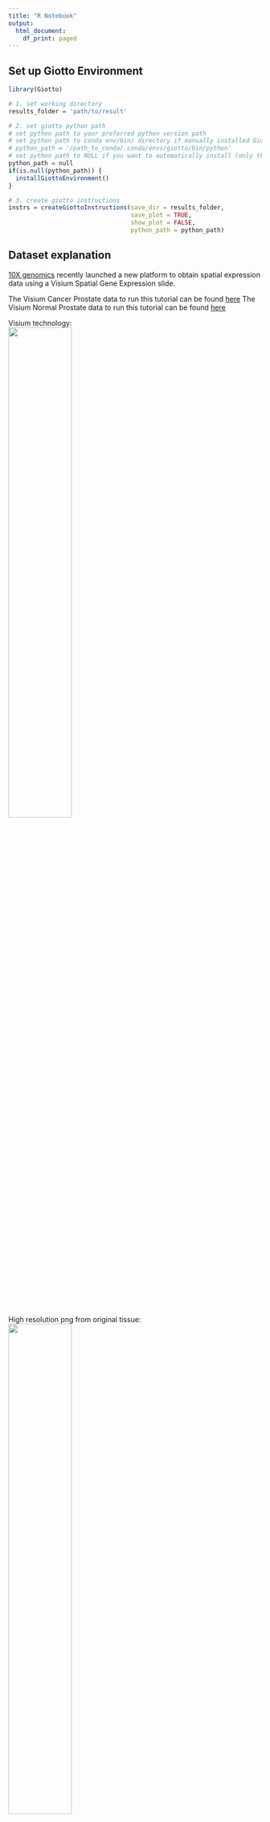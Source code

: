 ```yaml
---
title: "R Notebook"
output:
  html_document:
    df_print: paged
---
```



## Set up Giotto Environment
```r
library(Giotto)

# 1. set working directory
results_folder = 'path/to/result'

# 2. set giotto python path
# set python path to your preferred python version path
# set python path to conda env/bin/ directory if manually installed Giotto python dependencies by conda
# python_path = '/path_to_conda/.conda/envs/giotto/bin/python'
# set python path to NULL if you want to automatically install (only the 1st time) and use the giotto miniconda environment
python_path = null
if(is.null(python_path)) {
  installGiottoEnvironment()
}

# 3. create giotto instructions
instrs = createGiottoInstructions(save_dir = results_folder,
                                  save_plot = TRUE,
                                  show_plot = FALSE,
                                  python_path = python_path)

```

## Dataset explanation
[10X genomics](https://www.10xgenomics.com/spatial-transcriptomics/) recently launched a new platform to obtain spatial expression data using a Visium Spatial Gene Expression slide.

The Visium Cancer Prostate data to run this tutorial can be found [here]( https://www.10xgenomics.com/resources/datasets/human-prostate-cancer-adenocarcinoma-with-invasive-carcinoma-ffpe-1-standard-1-3-0)
The Visium Normal Prostate data to run this tutorial can be found [here]( https://www.10xgenomics.com/resources/datasets/normal-human-prostate-ffpe-1-standard-1-3-0)


Visium technology:  
![](../inst/images/general_figs/visium_technology.png){ width=50% }

High resolution png from original tissue:   
![](../inst/images/general_figs/Visium_FFPE_Human_Normal_Prostate_image.png){ width=50% } 
![](../inst/images/general_figs/Visium_FFPE_Human_Prostate_Cancer_image.png){ width=50% } 



## Part 1: Create Giotto objects and join
```r
dataDir <- 'path/to/data'
## obese upper
N_pros = createGiottoVisiumObject(
    visium_dir = paste0(dataDir,'/Visium_FFPE_Human_Normal_Prostate/'),
    expr_data = 'raw',
    png_name = 'tissue_lowres_image.png',
    gene_column_index = 2,
    instructions = instrs
)

## obese lower
C_pros = createGiottoVisiumObject(
    visium_dir = paste0(dataDir,'/Visium_FFPE_Human_Prostate_Cancer/'),
    expr_data = 'raw',
    png_name = 'tissue_lowres_image.png',
    gene_column_index = 2,
    instructions = instrs
)
# join giotto objects
# joining with x_shift has the advantage that you can join both 2D and 3D data
# x_padding determines how much distance is between each dataset
# if x_shift = NULL, then the total shift will be guessed from the giotto image
testcombo = joinGiottoObjects(gobject_list = list(N_pros, C_pros),
    gobject_names = c('NP', 'CP'),
    join_method = 'x_shift', x_padding = 1000)


# join info is stored in this slot
# simple list for now
testcombo@join_info

#fDataDT(testcombo)
#pDataDT(testcombo)
#showGiottoImageNames(testcombo)
#showGiottoSpatLocs(testcombo)
#showGiottoExpression(testcombo)
```


```r
# this plots all the images by list_ID
spatPlot2D(gobject = testcombo, cell_color = 'in_tissue',
    show_image = T, image_name = c("NP-image", "CP-image"),
    group_by = 'list_ID', point_alpha = 0.5,
    save_param = list(save_name = "1a_plot"))
```
![](../inst/images/visium_prostate_integration/vignette_sep29_2021/1a_plot.png){ width=50% } 


```r
# this plots one selected image
spatPlot2D(gobject = testcombo, cell_color = 'in_tissue',
    show_image = T, image_name = c("NP-image"), point_alpha = 0.3,
    save_param = list(save_name = "1b_plot"))
```
![](../inst/images/visium_prostate_integration/vignette_sep29_2021/1b_plot.png){ width=50% } 

```r
# this plots two selected images
spatPlot2D(gobject = testcombo, cell_color = 'in_tissue',
    show_image = T, image_name = c( "NP-image", "CP-image"),
    point_alpha = 0.3,
    save_param = list(save_name = "1c_plot"))
```

![](../inst/images/visium_prostate_integration/vignette_sep29_2021/1c_plot.png){ width=50% } 


## Part 2: Process Giotto Objects
```r
# subset on in-tissue spots
metadata = pDataDT(testcombo)
in_tissue_barcodes = metadata[in_tissue == 1]$cell_ID
testcombo = subsetGiotto(testcombo, cell_ids = in_tissue_barcodes)
```

```r
## filter
testcombo <- filterGiotto(gobject = testcombo,
    expression_threshold = 1,
    feat_det_in_min_cells = 50,
    min_det_feats_per_cell = 500,
    expression_values = c('raw'),
    verbose = T)

## normalize
testcombo <- normalizeGiotto(gobject = testcombo, scalefactor = 6000)
#testcombo <- normalizeGiotto(gobject = testcombo, norm_methods = 'pearson_resid')

## add gene & cell statistics
testcombo <- addStatistics(gobject = testcombo, expression_values = 'raw')

fmeta = fDataDT(testcombo)
testfeats = fmeta[perc_cells > 20 & perc_cells < 50][100:110]$feat_ID

violinPlot(testcombo, feats = testfeats, cluster_column = 'list_ID', save_param = list(save_name = "2a_plot"))
plotMetaDataHeatmap(testcombo, selected_feats = testfeats, metadata_cols = 'list_ID', save_param = list(save_name = "2b_plot"))
```
![](../inst/images/visium_prostate_integration/vignette_sep29_2021/2a_plot.png){ width=50% } 
![](../inst/images/visium_prostate_integration/vignette_sep29_2021/2b_plot.png){ width=50% } 
```r
## visualize
#fDataDT(testcombo)
spatPlot2D(gobject = testcombo, group_by = 'list_ID', cell_color = 'nr_feats', color_as_factor = F, point_size = 0.75, save_param = list(save_name = "2c_plot"))
```
![](../inst/images/visium_prostate_integration/vignette_sep29_2021/2c_plot.png){ width=50% } 


## Part 3: Dimention Reduction
```r
## PCA ##
testcombo <- calculateHVF(gobject = testcombo)
testcombo <- runPCA(gobject = testcombo, center = TRUE, scale_unit = TRUE)
screePlot(testcombo, ncp = 30, save_param = list(save_name = "3a_screeplot"))
```
![](../inst/images/visium_prostate_integration/vignette_sep29_2021/3a_screeplot.png){ width=50% } 


## Part 4: Clustering
### 4.1 Without Integration
```r
## WITHOUT INTEGRATION ##
# --------------------- #

## cluster and run UMAP ##
# sNN network (default)
showGiottoDimRed(testcombo)
testcombo <- createNearestNetwork(gobject = testcombo,
    dim_reduction_to_use = 'pca', dim_reduction_name = 'pca',
    dimensions_to_use = 1:10, k = 15)

# Leiden clustering
testcombo <- doLeidenCluster(gobject = testcombo, resolution = 0.2, n_iterations = 1000)

# UMAP
testcombo = runUMAP(testcombo)

plotUMAP(gobject = testcombo,
    cell_color = 'leiden_clus', show_NN_network = T, point_size = 1.5,
    save_param = list(save_name = "4.1a_plot"))
```
![](../inst/images/visium_prostate_integration/vignette_sep29_2021/4.1a_plot.png){ width=50% } 

```r
spatPlot2D(gobject = testcombo, group_by = 'list_ID',
    cell_color = 'leiden_clus',
    point_size = 1.5,
    save_param = list(save_name = "4.1b_plot"))
```
![](../inst/images/visium_prostate_integration/vignette_sep29_2021/4.1b_plot.png){ width=50% } 

```r
spatDimPlot2D(gobject = testcombo,
    cell_color = 'leiden_clus',
    save_param = list(save_name = "4.1c_plot"))
```
![](../inst/images/visium_prostate_integration/vignette_sep29_2021/4.1c_plot.png){ width=50% } 


### 4.2 With Harmony integration
Harmony is a integration algorithm developed by [Korsunsky, I. et al.](https://www.nature.com/articles/s41592-019-0619-0). It was designed for integration of single cell data but also work well on spatial datasets. 
```r
## WITH INTEGRATION ##
# --------------------- #

## data integration, cluster and run UMAP ##

# harmony
#library(devtools)
#install_github("immunogenomics/harmony")
library(harmony)

#pDataDT(testcombo)
testcombo = runGiottoHarmony(testcombo, vars_use = 'list_ID', do_pca = F)


## sNN network (default)
#showGiottoDimRed(testcombo)
testcombo <- createNearestNetwork(gobject = testcombo,
    dim_reduction_to_use = 'harmony', dim_reduction_name = 'harmony', name = 'NN.harmony',
    dimensions_to_use = 1:10, k = 15)

## Leiden clustering
testcombo <- doLeidenCluster(gobject = testcombo,
    network_name = 'NN.harmony', resolution = 0.2, n_iterations = 1000, name = 'leiden_harmony')

# UMAP dimension reduction
#showGiottoDimRed(testcombo)
testcombo = runUMAP(testcombo, dim_reduction_name = 'harmony', dim_reduction_to_use = 'harmony', name = 'umap_harmony')
plotUMAP(gobject = testcombo,
    dim_reduction_name = 'umap_harmony',
    cell_color = 'leiden_harmony', show_NN_network = T, point_size = 1.5,
    save_param = list(save_name = "4.2a_plot"))
```
![](../inst/images/visium_prostate_integration/vignette_sep29_2021/4.2a_plot.png){ width=50% } 

```r
spatPlot2D(gobject = testcombo, group_by = 'list_ID',
    cell_color = 'leiden_harmony',
    point_size = 1.5,
    save_param = list(save_name = "4.2b_plot"))
```
![](../inst/images/visium_prostate_integration/vignette_sep29_2021/4.2b_plot.png){ width=50% } 


```r
spatDimPlot2D(gobject = testcombo,
    dim_reduction_to_use = 'umap', dim_reduction_name = 'umap_harmony',
    cell_color = 'leiden_harmony',
    save_param = list(save_name = "4.2c_plot"))
```
![](../inst/images/visium_prostate_integration/vignette_sep29_2021/4.2c_plot.png){ width=50% } 


```r
# compare to previous results
spatPlot2D(gobject = testcombo,
    cell_color = 'leiden_clus', 
    save_param = list(save_name = "4_w_o_integration_plot"))
spatPlot2D(gobject = testcombo,
    cell_color = 'leiden_harmony',
    save_param = list(save_name = "4_w_integration_plot"))

```

![](../inst/images/visium_prostate_integration/vignette_sep29_2021/4_w_o_integration_plot.png){ width=50% } 
![](../inst/images/visium_prostate_integration/vignette_sep29_2021/4_w_integration_plot.png){ width=50% } 


## Part 5: Cell type annotation
Visium spatial transcriptomics does not provide single-cell resolution, making cell type annotation a harder problem. Giotto provides several ways to calculate enrichment of specific cell-type signature gene list:    
- PAGE  
- hypergeometric test
- Rank
- [DWLS Deconvolution](https://genomebiology.biomedcentral.com/articles/10.1186/s13059-021-02362-7) 

This is also the easiest way to integrate Visium datasets with single cell data. Example shown here is from [Ma et al.](https://pubmed.ncbi.nlm.nih.gov/33032611/) from two prostate cancer patients. The raw dataset can be found [here](https://www.ncbi.nlm.nih.gov/geo/query/acc.cgi?acc=GSE157703) 
Giotto_SC is processed variable in the [single cell RNAseq tutorial](https://giottosuite.com/articles/singlecell_prostate_standard_Sep29_21.html)

### 5.1 PAGE enrichment
```r
# Create PAGE matrix
# PAGE matrix should be a binary matrix with each row represent a gene marker and each column represent a cell type
# markers_scran is generated from single cell analysis ()
markers_scran = findMarkers_one_vs_all(gobject=giotto_SC, method="scran",
                                       expression_values="normalized", cluster_column='prostate_labels', min_feats=3)
top_markers <- markers_scran[, head(.SD, 10), by="cluster"]
celltypes<-levels(factor(markers_scran$cluster)) 
sign_list<-list()
for (i in 1:length(celltypes)){
    sign_list[[i]]<-top_markers[which(top_markers$cluster == celltypes[i]),]$gene
}

PAGE_matrix = makeSignMatrixPAGE(sign_names = celltypes,
                                      sign_list = sign_list)
```

```r
testcombo = runPAGEEnrich(gobject = testcombo,
                                 sign_matrix = PAGE_matrix,
                                 min_overlap_genes = 2)

cell_types_subset = colnames(PAGE_matrix)
spatCellPlot(gobject = testcombo, 
             spat_enr_names = 'PAGE',
             cell_annotation_values = cell_types_subset[1:4],
             cow_n_col = 2,coord_fix_ratio = NULL, point_size = 1.25,
             save_param = list(save_name = "5a_PAGE_plot"))

```
![](../inst/images/visium_prostate_integration/vignette_sep29_2021/5a_PAGE_plot.png){ width=50% } 



### 5.2 Hypergeometric test
```r
#Modify the sparse matrix in normalized slot
testcombo@expression$rna$normalized <- as.matrix(testcombo@expression$rna$normalized)
testcombo = runHyperGeometricEnrich(gobject = testcombo,
                                    expression_values = "normalized",
                                    sign_matrix = PAGE_matrix)
cell_types_subset = colnames(PAGE_matrix)
spatCellPlot(gobject = testcombo, 
             spat_enr_names = 'hypergeometric',
             cell_annotation_values = cell_types_subset[1:4],
             cow_n_col = 2,coord_fix_ratio = NULL, point_size = 1.75,
             save_param = list(save_name = "5b_HyperGeometric_plot"))
```
![](../inst/images/visium_prostate_integration/vignette_sep29_2021/5b_HyperGeometric_plot.png){ width=50% } 



### 5.3 Rank Enrichment
```r
# Create rank matrix, not that rank matrix is different from PAGE
# A count matrix and a vector for all cell labels will be needed
rank_matrix = makeSignMatrixRank(sc_matrix = giotto_SC@expression$rna$normalized,
                                 sc_cluster_ids = pDataDT(giotto_SC)$prostate_label)
colnames(rank_matrix)<-levels(factor(pDataDT(giotto_SC)$prostate_label))
testcombo = runRankEnrich(gobject = testcombo, sign_matrix = rank_matrix,expression_values = "normalized")
spatCellPlot2D(gobject = testcombo, 
             spat_enr_names = 'rank',
             cell_annotation_values = cell_types_subset[1:4],
             cow_n_col = 2,coord_fix_ratio = NULL, point_size = 1,
             save_param = list(save_name = "5c_Rank_plot"))


```
![](../inst/images/visium_prostate_integration/vignette_sep29_2021/5c_Rank_plot.png){ width=50% } 



### 5.4deconvolution
```r
# Create DWLS matrix, not that DWLS matrix is different from PAGE and rank
# A count matrix a vector for a list of gene signatures and a vector for all cell labels will be needed
DWLS_matrix<-makeSignMatrixDWLSfromMatrix(matrix = as.matrix(giotto_SC@expression$rna$normalized), 
                                cell_type = pDataDT(giotto_SC)$prostate_label,
                                sign_gene = top_markers$gene)
testcombo = runDWLSDeconv(gobject = testcombo, sign_matrix = DWLS_matrix)
spatCellPlot2D(gobject = testcombo, 
             spat_enr_names = 'DWLS',
             cell_annotation_values = levels(factor(pDataDT(giotto_SC)$prostate_label))[1:4],
             cow_n_col = 2,coord_fix_ratio = NULL, point_size = 1,
             save_param = list(save_name = "5d_DWLS_plot"))


```
![](../inst/images/visium_prostate_integration/vignette_sep29_2021/5d_DWLS_plot.png){ width=50% } 

